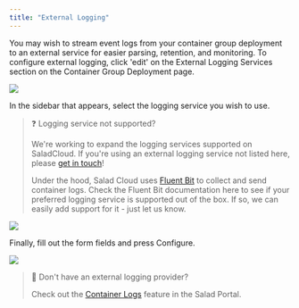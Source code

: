 ```yaml
---
title: "External Logging"
---
```


You may wish to stream event logs from your container group deployment to an external service for easier parsing, retention, and monitoring. To configure external logging, click 'edit' on the External Logging Services section on the Container Group Deployment page.

![](container-engine\images\aa011bd-image.png)


In the sidebar that appears, select the logging service you wish to use.

> ❓ Logging service not supported?
>
> We're working to expand the logging services supported on SaladCloud. If you're using an external logging service not listed here, please [get in touch](mailto:cloud@salad.com)!
>
> Under the hood, Salad Cloud uses [Fluent Bit](https://docs.fluentbit.io/manual/pipeline/outputs) to collect and send container logs. Check the Fluent Bit documentation here to see if your preferred logging service is supported out of the box. If so, we can easily add support for it - just let us know.

![](container-engine\images\a2a3a75-image.png)


Finally, fill out the form fields and press Configure.

![](container-engine\images\d8a6ecb-image.png)


> 📘 Don't have an external logging provider?
>
> Check out the [Container Logs](/container-engine/container-logs) feature in the Salad Portal.
